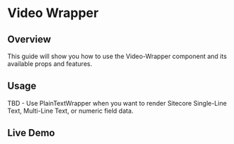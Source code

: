 
<Meta of={VideoWrapperStories} />

# Video Wrapper

## Overview

This guide will show you how to use the Video-Wrapper component and its available props and features.

## Usage

TBD - Use PlainTextWrapper when you want to render Sitecore Single-Line Text, Multi-Line Text, or numeric field data.

## Live Demo

<Canvas of={VideoWrapperStories.Default} />

